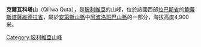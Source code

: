 {{Coord|14|57|10|S|68|58|1|W|display=title}}

'''克爾瓦科塔山'''（Qillwa Quta），是[[玻利維亞|玻利維亞]]的山峰，位於該國西部[[拉巴斯省|拉巴斯省]]的[[鮑蒂斯塔薩維德拉省|鮑蒂斯塔薩維德拉省]]，屬於[[安第斯山脈|安第斯山脈]]中[[阿波洛班巴山脈|阿波洛班巴山脈]]的一部分，海拔高度4,900米。

{{Bolivia-geo-stub}}
[[Category:玻利維亞山峰|Category:玻利維亞山峰]]